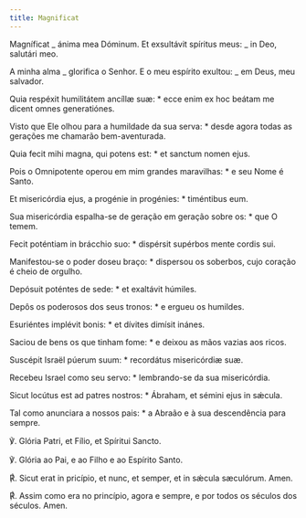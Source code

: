 ```yaml
---
title: Magnificat
---
```


<div class="side-by-side not-content">

Magníficat _ ánima mea Dóminum. Et exsultávit spíritus meus: _ in Deo, salutári meo.

A minha alma _ glorifica o Senhor. E o meu espírito exultou: _ em Deus, meu salvador.

Quia respéxit humilitátem ancíllæ suæ: \* ecce enim ex hoc beátam me dicent omnes generatiónes.

Visto que Ele olhou para a humildade da sua serva: \* desde agora todas as gerações me chamarão bem-aventurada.

Quia fecit mihi magna, qui potens est: \* et sanctum nomen ejus.

Pois o Omnipotente operou em mim grandes maravilhas: \* e seu Nome é Santo.

Et misericórdia ejus, a progénie in progénies: \* timéntibus eum.

Sua misericórdia espalha-se de geração em geração sobre os: \* que O temem.

Fecit poténtiam in brácchio suo: \* dispérsit supérbos mente cordis sui.

Manifestou-se o poder doseu braço: \* dispersou os soberbos, cujo coração é cheio de orgulho.

Depósuit poténtes de sede: \* et exaltávit húmiles.

Depôs os poderosos dos seus tronos: \* e ergueu os humildes.

Esuriéntes implévit bonis: \* et dívites dimísit inánes.

Saciou de bens os que tinham fome: \* e deixou as mãos vazias aos ricos.

Suscépit Israël púerum suum: \* recordátus misericórdiæ suæ.

Recebeu Israel como seu servo: \* lembrando-se da sua misericórdia.

Sicut locútus est ad patres nostros: \* Ábraham, et sémini ejus in sǽcula.

Tal como anunciara a nossos pais: \* a Abraão e à sua descendência para sempre.

℣. Glória Patri, et Fílio, et Spíritui Sancto.

℣. Glória ao Pai, e ao Filho e ao Espírito Santo.

<span class="text-red-500">℟.</span> Sicut erat in pricípio, et nunc, et semper,
et in sǽcula sæculórum. Amen.

<span class="text-red-500">℟.</span> Assim como era no princípio, agora e sempre,
e por todos os séculos dos séculos. Amen.

</div>
